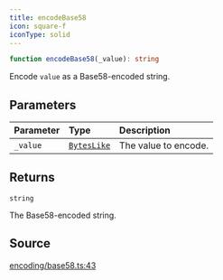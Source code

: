 ```yaml
---
title: encodeBase58
icon: square-f
iconType: solid
---
```


```ts
function encodeBase58(_value): string
```

Encode `value` as a Base58-encoded string.

## Parameters

| Parameter | Type | Description |
| :------ | :------ | :------ |
| `_value` | [`BytesLike`](/content/type-aliases/BytesLike) | The value to encode. |

## Returns

`string`

The Base58-encoded string.

## Source

[encoding/base58.ts:43](https://github.com/dominant-strategies/quais.js/blob/3fde6763235c7029b19260e352cfa6956f8b8444/src/encoding/base58.ts#L43)
